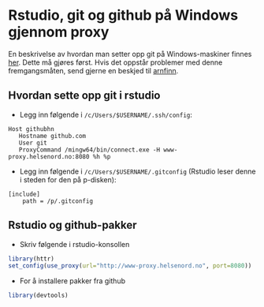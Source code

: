 ﻿# Rstudio, git og github på Windows gjennom proxy

En beskrivelse av hvordan man setter opp git på Windows-maskiner finnes [her](intro-til-git-for-windows.html). Dette må gjøres først. Hvis det oppstår problemer med denne fremgangsmåten, send gjerne en beskjed til <A HREF="mailto:&#097;&#114;&#110;&#102;&#105;&#110;&#110;&#046;&#115;&#116;&#101;&#105;&#110;&#100;&#097;&#108;&#064;&#115;&#107;&#100;&#101;&#046;&#110;&#111;">arnfinn</A>.


## Hvordan sette opp git i rstudio

- Legg inn følgende i `/c/Users/$USERNAME/.ssh/config`:

```
Host githubhn
   Hostname github.com
   User git
   ProxyCommand /mingw64/bin/connect.exe -H www-proxy.helsenord.no:8080 %h %p
```
- Legg inn følgende i `/c/Users/$USERNAME/.gitconfig` (Rstudio leser denne i steden for den på p-disken):

```
[include]
    path = /p/.gitconfig
```

## Rstudio og github-pakker

- Skriv følgende i rstudio-konsollen
```r
library(httr)
set_config(use_proxy(url="http://www-proxy.helsenord.no", port=8080))
```
- For å installere pakker fra github
```r
library(devtools)
```

